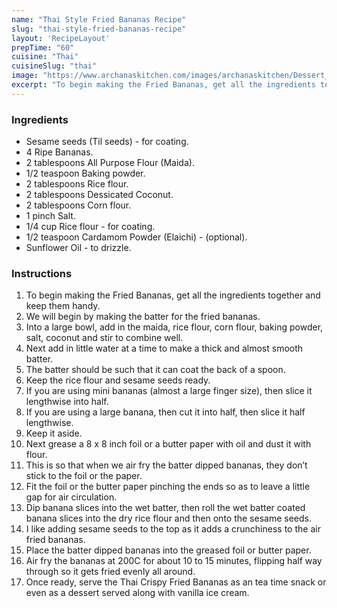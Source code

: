 ---
name: "Thai Style Fried Bananas Recipe"
slug: "thai-style-fried-bananas-recipe"
layout: 'RecipeLayout'
prepTime: "60"
cuisine: "Thai"
cuisineSlug: "thai"
image: "https://www.archanaskitchen.com/images/archanaskitchen/Dessert_Gourmet_Favorites/banana_fritter_recipe_Goreng_Pisang_shutterstock_82725232.jpg"
excerpt: "To begin making the Fried Bananas, get all the ingredients together and keep them handy"
---

### Ingredients

- Sesame seeds (Til seeds) - for coating.
- 4 Ripe Bananas.
- 2 tablespoons All Purpose Flour (Maida).
- 1/2 teaspoon Baking powder.
- 2 tablespoons Rice flour.
- 2 tablespoons Dessicated Coconut.
- 2 tablespoons Corn flour.
- 1 pinch Salt.
- 1/4 cup Rice flour - for coating.
- 1/2 teaspoon Cardamom Powder (Elaichi) - (optional).
- Sunflower Oil - to drizzle.

### Instructions

1. To begin making the Fried Bananas, get all the ingredients together and keep them handy.
1. We will begin by making the batter for the fried bananas.
1. Into a large bowl, add in the maida, rice flour, corn flour, baking powder, salt, coconut and stir to combine well.
1. Next add in little water at a time to make a thick and almost smooth batter.
1. The batter should be such that it can coat the back of a spoon.
1. Keep the rice flour and sesame seeds ready.
1. If you are using mini bananas (almost a large finger size), then slice it lengthwise into half.
1. If you are using a large banana, then cut it into half, then slice it half lengthwise.
1. Keep it aside.
1. Next grease a 8 x 8 inch foil or a butter paper with oil and dust it with flour.
1. This is so that when we air fry the batter dipped bananas, they don’t stick to the foil or the paper.
1. Fit the foil or the butter paper pinching the ends so as to leave a little gap for air circulation.
1. Dip banana slices into the wet batter, then roll the wet batter coated banana slices into the dry rice flour and then onto the sesame seeds.
1. I like adding sesame seeds to the top as it adds a crunchiness to the air fried bananas.
1. Place the batter dipped bananas into the greased foil or butter paper.
1. Air fry the bananas at 200C for about 10 to 15 minutes, flipping half way through so it gets fried evenly all around.
1. Once ready, serve the Thai Crispy Fried Bananas as an tea time snack or even as a dessert served along with vanilla ice cream.
